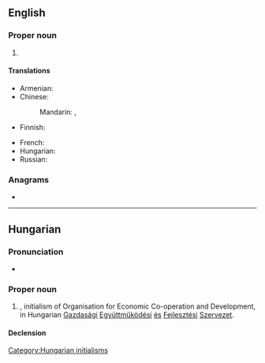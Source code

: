 ==English==

===Proper noun===
{{en-proper noun}}
{{wikipedia}}

# {{initialism of|[[organization|Organisation]] for [[economic|Economic]] [[co-operation|Co-operation]] and [[development|Development]]|lang=en}}

====Translations====
{{trans-top|Organisation for Economic Co-operation and Development}}
* Armenian: {{t|hy|ՏՀԶԿ}}
* Chinese:
*: Mandarin: {{t+|cmn|經濟合作與發展組織|sc=Hani}}, {{t+|cmn|经济合作与发展组织|tr=jīngjì hézuò yǔ fāzhǎn zǔzhī|sc=Hani}}
* Finnish: {{t+|fi|OECD}}
{{trans-mid}}
* French: {{t+|fr|OCDE|f}}
* Hungarian: {{t+|hu|OECD}}
* Russian: {{t|ru|ОЭСР|f}}
{{trans-bottom}}

===Anagrams===
* {{anagrams|en|Deco|co-ed|code|coed|ecod}}

----

==Hungarian==
{{wikipedia|lang=hu}}

===Pronunciation===
* {{hu-IPA|óecédé}}

===Proper noun===
{{head|hu|proper noun}}

# {{l|en|OECD}}, initialism of Organisation for Economic Co-operation and Development, in Hungarian [[gazdasági|Gazdasági]] [[együttműködési|Együttműködési]] [[és]] [[fejlesztési|Fejlesztési]] [[szervezet|Szervezet]].

====Declension====
{{hu-infl-nom|OECD-|e|n=sg}}{{hu-pos-tek|OECD-|j|jei|n=sg}}

[[Category:Hungarian initialisms]]